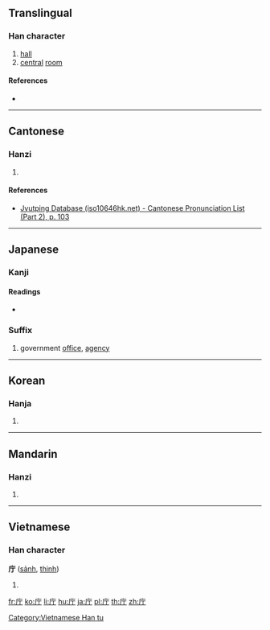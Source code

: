 {{also|廳|厅}}
==Translingual==

===Han character===
{{Han char|rn=53|rad=广|as=02|sn=5|four=|canj=IMN|ids=⿸广丁}}

# [[hall]]
# [[central]] [[room]]

====References====
* {{Han ref|kx=0343.070|dkj=09223|dj=0652.160|hdz=20872.070|uh=5E81|ud=24193}}

----

==Cantonese==

===Hanzi===
{{yue-hanzi|jyut=[[ting1]]|y=ting1}}

# {{defn|lang=yue|sort=广02}}

====References====
* [http://www.iso10646hk.net/jp/document/download.jsp Jyutping Database (iso10646hk.net) - Cantonese Pronunciation List (Part 2), p. 103]

----

==Japanese==

===Kanji===
{{ja-kanji|grade=6|rs=广02|style=s|kyu=廳}}

====Readings====
* {{ja-readings|goon=[[ちょう]] (chō)|kanon=[[てい]] (tei)|kun=[[やくしょ]] (yakusho)}}

===Suffix===
{{ja-pos|ちょう|suffix}}

# government [[office]], [[agency]]

----

==Korean==

===Hanja===
{{ko-hanja|hangeul=청|rv=cheong|mr=ch'ŏng}}

# {{defn|lang=ko|sort=广02}}

----

==Mandarin==

===Hanzi===
{{cmn-hanzi|pin=[[tīng]] ([[ting1]])|wg=t'ing<sup>1</sup>}}

# {{defn|lang=cmn|sort=广02}}

----

==Vietnamese==

===Han character===
'''庁''' ([[sảnh]], [[thinh]])

# {{defn|vi}}

[[Category:Vietnamese Han tu]]

[[fr:庁]]
[[ko:庁]]
[[li:庁]]
[[hu:庁]]
[[ja:庁]]
[[pl:庁]]
[[th:庁]]
[[zh:庁]]